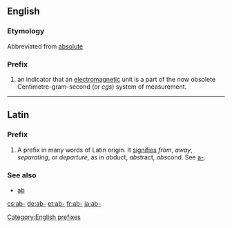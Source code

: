 ==English==

===Etymology===
Abbreviated from [[absolute]]

===Prefix===
#an indicator that an [[electromagnetic]] unit is a part of the now obsolete Centimetre-gram-second (or ''cgs'') system of measurement.

[[Category:English prefixes]]

----

==Latin==

===Prefix===
#A prefix in many words of Latin origin. It [[signifies]] ''from'', ''away'', ''separating'', or ''departure'', as in ''ab''duct, ''abs''tract, ''abs''cond. See [[a-]].

===See also===
*[[ab]]

[[cs:ab-]]
[[de:ab-]]
[[et:ab-]]
[[fr:ab-]]
[[ja:ab-]]